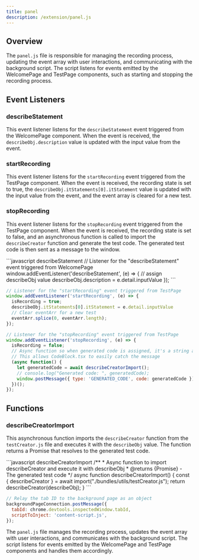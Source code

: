 ```yaml
---
title: panel
description: /extension/panel.js
---
```


## Overview
The `panel.js` file is responsible for managing the recording process, updating the event array with user interactions, and communicating with the background script. The script listens for events emitted by the WelcomePage and TestPage components, such as starting and stopping the recording process.

## Event Listeners

### describeStatement
This event listener listens for the `describeStatement` event triggered from the WelcomePage component. When the event is received, the `describeObj.description` value is updated with the input value from the event.

### startRecording
This event listener listens for the `startRecording` event triggered from the TestPage component. When the event is received, the recording state is set to true, the `describeObj.itStatements[0].itStatement` value is updated with the input value from the event, and the event array is cleared for a new test.

### stopRecording
This event listener listens for the `stopRecording` event triggered from the TestPage component. When the event is received, the recording state is set to false, and an asynchronous function is called to import the `describeCreator` function and generate the test code. The generated test code is then sent as a message to the window.

<CodeGroup>
  ```javascript describeStatement
  // Listener for the "describeStatement" event triggered from WelcomePage
  window.addEventListener('describeStatement', (e) => {
    // assign describeObj value 
    describeObj.description = e.detail.inputValue
  });
  ```

  ```javascript startRecording
  // Listener for the "startRecording" event triggered from TestPage
  window.addEventListener('startRecording', (e) => {
    isRecording = true;
    describeObj.itStatements[0].itStatement = e.detail.inputValue
    // Clear eventArr for a new test
    eventArr.splice(0, eventArr.length);
  });
  ```

  ```javascript stopRecording
  // Listener for the "stopRecording" event triggered from TestPage
  window.addEventListener('stopRecording', (e) => {
    isRecording = false;
    // Async function so when generated code is assigned, it's a string and not a promise
    // This allows CodeBlock.tsx to easily catch the message
    (async function() {
      let generatedCode = await describeCreatorImport();
      // console.log("Generated code: ", generatedCode);
      window.postMessage({ type: 'GENERATED_CODE', code: generatedCode })
    })();
  });
  ```
</CodeGroup>


## Functions

### describeCreatorImport
This asynchronous function imports the `describeCreator` function from the `testCreator.js` file and executes it with the `describeObj` value. The function returns a Promise that resolves to the generated test code.

<CodeGroup>
  ```javascript describeCreatorImport
  /**
  * Async function to import describeCreator and execute it with describeObj
  * @returns {Promise<string>} - The generated test code
  */
  async function describeCreatorImport() {
    const { describeCreator } = await import("./bundles/utils/testCreator.js");
    return describeCreator(describeObj);
  }
  ```

  ```javascript backgroundPaeConnection
  // Relay the tab ID to the background page as an object
  backgroundPageConnection.postMessage({
    tabId: chrome.devtools.inspectedWindow.tabId,
    scriptToInject: 'content-script.js',
  });
  ```
</CodeGroup>

The `panel.js` file manages the recording process, updates the event array with user interactions, and communicates with the background script. The script listens for events emitted by the WelcomePage and TestPage components and handles them accordingly.